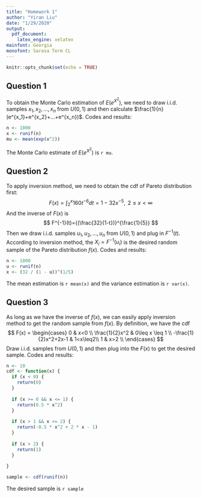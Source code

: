 ```yaml
---
title: "Homework 1"
author: "Yiran Liu"
date: "1/29/2020"
output:
  pdf_document:
    latex_engine: xelatex
mainfont: Georgia
monofont: Sarasa Term CL
---
```


```r
knitr::opts_chunk$set(echo = TRUE)
```

## Question 1

To obtain the Monte Carlo estimation of $E(e^{X^2})$, we need to draw i.i.d. samples ${x_1, x_2, ..., x_n}$ from $U(0,1)$ and then calculate $\frac{1}{n}(e^{x_1}+e^{x_2}+...+e^{x_n})$. Codes and results:

```r
n <- 1000
x <- runif(n)
mu <- mean(exp(x^2))
```

The Monte Carlo estimate of $E(e^{X^2})$ is `r mu`.

## Question 2

To apply inversion method, we need to obtain the cdf of Pareto distribution first:
$$
F(x)=\int^{x}_{2}160t^{-6}dt=1-32x^{-5},\text{  }2\leq x <\infty
$$
And the inverse of $F(x)$ is
$$
F^{-1}(t)={(\frac{32}{1-t})}^{\frac{1}{5}}
$$
Then we draw i.i.d. samples ${u_1, u_2, ..., u_n}$ from $U(0,1)$ and plug in $F^{-1}(t)$. According to inversion method, the ${X_i=F^{-1}(u_i)}$ is the desired random sample of the Pareto distribution $f(x)$. Codes and results:

```r
n <- 1000
u <- runif(n)
x <- (32 / (1 - u))^(1/5)
```

The mean estimation is `r mean(x)` and the variance estimation is `r var(x)`.

## Question 3

As long as we have the inverse of $f(x)$, we can easily apply inversion method to get the random sample from $f(x)$. By definition, we have the cdf
$$
F(x) = 
\begin{cases}
0 & x<0 \\
\frac{1}{2}x^2 & 0\leq x \leq 1 \\
-\frac{1}{2}x^2+2x-1 & 1<x\leq2\\
1 & x>2 \\
\end{cases}
$$
Draw i.i.d. samples from $U(0,1)$ and then plug into the $F(x)$ to get the desired sample. Codes and results:

```r
n <- 10
cdf <- function(x) {
  if (x < 0) {
    return(0)
  }
  
  if (x >= 0 && x <= 1) {
    return(0.5 * x^2)
  }
  
  if (x > 1 && x <= 2) {
    return(-0.5 * x^2 + 2 * x - 1)
  }
  
  if (x > 2) {
    return(1)
  }
  
}

sample <- cdf(runif(n))
```

The desired sample is
`r sample`
